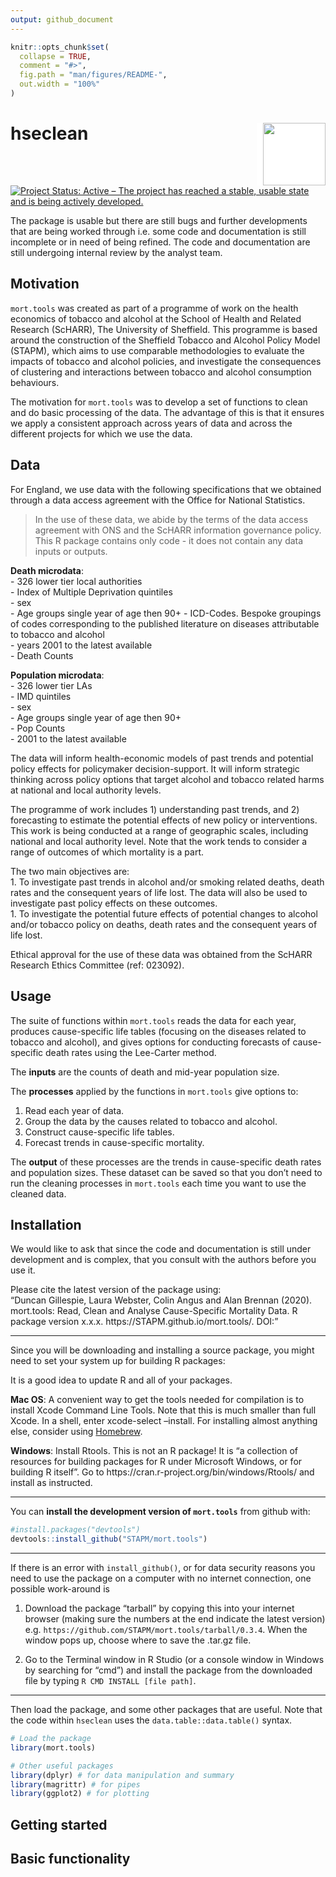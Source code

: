 ```yaml
---
output: github_document
---
```


<!-- README.md is generated from README.Rmd. Please edit that file -->

```r
knitr::opts_chunk$set(
  collapse = TRUE,
  comment = "#>",
  fig.path = "man/figures/README-",
  out.width = "100%"
)
```
# hseclean <img src="tools/mort.tools_hex.png" align="right" style="padding-left:10px;background-color:white;" width="100" height="100" />

[![Project Status: Active – The project has reached a stable, usable state and is being actively developed.](https://www.repostatus.org/badges/latest/active.svg)](https://www.repostatus.org/#active)  


The package is usable but there are still bugs and further developments that are being worked through i.e. some code and documentation is still incomplete or in need of being refined. The code and documentation are still undergoing internal review by the analyst team.   

## Motivation
`mort.tools` was created as part of a programme of work on the health economics of tobacco and alcohol at the School of Health and Related Research (ScHARR), The University of Sheffield. This programme is based around the construction of the Sheffield Tobacco and Alcohol Policy Model (STAPM), which aims to use comparable methodologies to evaluate the impacts of tobacco and alcohol policies, and investigate the consequences of clustering and interactions between tobacco and alcohol consumption behaviours.   

The motivation for `mort.tools` was to develop a set of functions to clean and do basic processing of the data. The advantage of this is that it ensures we apply a consistent approach across years of data and across the different projects for which we use the data.    

## Data
For England, we use data with the following specifications that we obtained through a data access agreement with the Office for National Statistics.    

> In the use of these data, we abide by the terms of the data access agreement with ONS and the ScHARR information governance policy. This R package contains only code - it does not contain any data inputs or outputs.   

**Death microdata**:  
- 326 lower tier local authorities   
- Index of Multiple Deprivation quintiles   
- sex  
- Age groups single year of age then 90+
- ICD-Codes. Bespoke groupings of codes corresponding to the published literature on diseases attributable to tobacco and alcohol   
- years 2001 to the latest available   
- Death Counts  

**Population microdata**:  
- 326 lower tier LAs  
- IMD quintiles  
- sex  
- Age groups single year of age then 90+  
- Pop Counts   
- 2001 to the latest available    

The data will inform health-economic models of past trends and potential policy effects for policymaker decision-support. It will inform strategic thinking across policy options that target alcohol and tobacco related harms at national and local authority levels.     

The programme of work includes 1) understanding past trends, and 2) forecasting to estimate the potential effects of new policy or interventions. This work is being conducted at a range of geographic scales, including national and local authority level. Note that the work tends to consider a range of outcomes of which mortality is a part.     

The two main objectives are:   
1. To investigate past trends in alcohol and/or smoking related deaths, death rates and the consequent years of life lost. The data will also be used to investigate past policy effects on these outcomes.   
1. To investigate the potential future effects of potential changes to alcohol and/or tobacco policy on deaths, death rates and the consequent years of life lost.     
  

Ethical approval for the use of these data was obtained from the ScHARR Research Ethics Committee (ref: 023092).  

## Usage
The suite of functions within `mort.tools` reads the data for each year, produces cause-specific life tables (focusing on the diseases related to tobacco and alcohol), and gives options for conducting forecasts of cause-specific death rates using the Lee-Carter method.   

The **inputs** are the counts of death and mid-year population size.   

The **processes** applied by the functions in `mort.tools` give options to:

1. Read each year of data.  
1. Group the data by the causes related to tobacco and alcohol.  
1. Construct cause-specific life tables.  
1. Forecast trends in cause-specific mortality.    

The **output** of these processes are the trends in cause-specific death rates and population sizes. These dataset can be saved so that you don't need to run the cleaning processes in `mort.tools` each time you want to use the cleaned data.    

## Installation

We would like to ask that since the code and documentation is still under development and is complex, that you consult with the authors before you use it.    

Please cite the latest version of the package using:  
"Duncan Gillespie, Laura Webster, Colin Angus and Alan Brennan (2020). mort.tools: Read, Clean and Analyse Cause-Specific Mortality Data. R package version x.x.x. https://STAPM.github.io/mort.tools/. DOI: "   

---

Since you will be downloading and installing a source package, you might need to set your system up for building R packages:  

It is a good idea to update R and all of your packages.  

**Mac OS**: A convenient way to get the tools needed for compilation is to install Xcode Command Line Tools. Note that this is much smaller than full Xcode. In a shell, enter xcode-select --install. For installing almost anything else, consider using [Homebrew](https://brew.sh/).      

**Windows**: Install Rtools. This is not an R package! It is “a collection of resources for building packages for R under Microsoft Windows, or for building R itself”. Go to https://cran.r-project.org/bin/windows/Rtools/ and install as instructed.     

---

You can **install the development version of `mort.tools`** from github with:   

```r
#install.packages("devtools")
devtools::install_github("STAPM/mort.tools")
```

---

If there is an error with `install_github()`, or for data security reasons you need to use the package on a computer with no internet connection, one possible work-around is 

1. Download the package "tarball" by copying this into your internet browser (making sure the numbers at the end indicate the latest version) e.g. `https://github.com/STAPM/mort.tools/tarball/0.3.4`. When the window pops up, choose where to save the .tar.gz file.  

2. Go to the Terminal window in R Studio (or a console window in Windows by searching for "cmd") and install the package from the downloaded file by typing `R CMD INSTALL [file path]`.  

---

Then load the package, and some other packages that are useful. Note that the code within `hseclean` uses the `data.table::data.table()` syntax.  

```r
# Load the package
library(mort.tools)

# Other useful packages
library(dplyr) # for data manipulation and summary
library(magrittr) # for pipes
library(ggplot2) # for plotting
```

## Getting started







## Basic functionality


